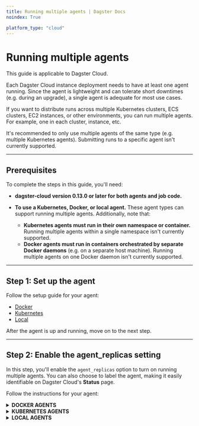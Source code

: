 ```yaml
---
title: Running multiple agents | Dagster Docs
noindex: True

platform_type: "cloud"
---
```


# Running multiple agents <Experimental />

<Note>This guide is applicable to Dagster Cloud.</Note>

Each Dagster Cloud instance deployment needs to have at least one agent running. Since the agent is lightweight and can tolerate short downtimes (e.g. during an upgrade), a single agent is adequate for most use cases.

If you want to distribute runs across multiple Kubernetes clusters, ECS clusters, EC2 instances, or other environments, you can run multiple agents. For example, one in each cluster, instance, etc.

It's recommended to only use multiple agents of the same type (e.g. multiple Kubernetes agents). Submitting runs to a specific agent isn't currently supported.

---

## Prerequisites

To complete the steps in this guide, you'll need:

- **dagster-cloud version 0.13.0 or later for both agents and job code.**
- **To use a Kubernetes, Docker, or local agent.** These agent types can support running multiple agents. Additionally, note that:

  - **Kubernetes agents must run in their own namespace or container.** Running multiple agents within a single namespace isn't currently supported.
  - **Docker agents must run in containers orchestrated by separate Docker daemons** (e.g. on a separate host machine). Running multiple agents on one Docker daemon isn't currently supported.

---

## Step 1: Set up the agent

Follow the setup guide for your agent:

- [Docker](/dagster-cloud/deployment/agents/docker)
- [Kubernetes](/dagster-cloud/deployment/agents/kubernetes/configuring-running-kubernetes-agent)
- [Local](/dagster-cloud/deployment/agents/local)

After the agent is up and running, move on to the next step.

---

## Step 2: Enable the agent_replicas setting

In this step, you'll enable the `agent_replicas` option to turn on running multiple agents. You can also choose to label the agent, making it easily identifiable on Dagster Cloud's **Status** page.

Follow the instructions for your agent:

<details>
  <summary><strong>DOCKER AGENTS</strong></summary>

**Docker agents must run in containers orchestrated by separate Docker daemons** (e.g. on a separate host machine). Running multiple agents on one Docker daemon isn't currently supported.

Add the following to the `dagster.yaml` file:

```yaml
agent_replicas:
  enabled: true

dagster_cloud_api:
  # <your other config>
  agent_label: "My agent" # optional
```

</details>

<details>
  <summary><strong>KUBERNETES AGENTS</strong></summary>

**Kubernetes agents must run in their own namespace or container.** Running multiple agents within a single namespace isn't currently supported.

Add the following options to your Helm command:

```shell
helm upgrade \
    ...
    --set agentReplicas.enabled=true \
    --set dagsterCloud.agentLabel="My agent" # optional, only supported on 0.13.14 and later
```

Or if you're using a `values.yaml` file:

```yaml
agentReplicas:
  enabled: true

dagsterCloud:
  agentLabel: "My agent" # optional, only supported on 0.13.14 and later
```

</details>

<details>
  <summary><strong>LOCAL AGENTS</strong></summary>

Add the following to the `dagster.yaml` file:

```yaml
agent_replicas:
  enabled: true

dagster_cloud_api:
  # <your other config>
  agent_label: "My agent" # optional
```

</details>

